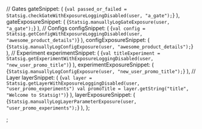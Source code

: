 

  // Gates
  gateSnippet: (
    <CodeBlock language="java">
      {`val passed_or_failed = Statsig.checkGateWithExposureLoggingDisabled(user, "a_gate");`}
    </CodeBlock>
  ),
  gateExposureSnippet: (
    <CodeBlock language="java">
      {`Statsig.manuallyLogGateExposure(user, "a_gate");`}
    </CodeBlock>
  ),
  // Configs
  configSnippet: (
    <CodeBlock language="java">
      {`val config = Statsig.getConfigWithExposureLoggingDisabled(user, "awesome_product_details")`}
    </CodeBlock>
  ),
  configExposureSnippet: (
    <CodeBlock language="java">
      {`Statsig.manuallyLogConfigExposure(user, "awesome_product_details");`}
    </CodeBlock>
  ),
  // Experiment
  experimentSnippet: (
    <CodeBlock language="java">
      {`val titleExperiment = Statsig.getExperimentWithExposureLoggingDisabled(user, "new_user_promo_title")`}
    </CodeBlock>
  ),
  experimentExposureSnippet: (
    <CodeBlock language="java">
      {`Statsig.manuallyLogConfigExposure(user, "new_user_promo_title");`}
    </CodeBlock>
  ),
  // Layer
  layerSnippet: (
    <CodeBlock language="java">
      {`val layer = Statsig.getLayerWithExposureLoggingDisabled(user, "user_promo_experiments")
val promoTitle = layer.getString("title", "Welcome to Statsig!")`}
    </CodeBlock>
  ),
  layerExposureSnippet: (
    <CodeBlock language="java">
      {`Statsig.manuallyLogLayerParameterExposure(user, "user_promo_experiments");`}
    </CodeBlock>
  ),
};

;

